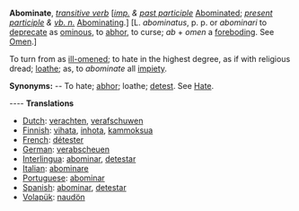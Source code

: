 '''Abominate''', ''[[transitive verb (part of speech)|transitive verb]]'' [''[[imp. (part of speech)|imp.]] & [[past participle (part of speech)|past participle]]'' [[Abominated]]; ''[[present participle (part of speech)|present participle]] & [[vb. n. (part of speech)|vb. n.]]'' [[Abominating]].] [L. ''abominatus'', p. p. or ''abominari'' to [[deprecate]] as [[ominous]], to [[abhor]], to curse; ''ab'' + ''omen'' a [[foreboding]]. See [[Omen]].]

To turn from as [[ill-omened]]; to hate in the highest degree, as if with religious dread; [[loathe]]; as, to ''abominate'' all [[impiety]].

'''Synonyms:''' -- To hate; [[abhor]]; loathe; [[detest]]. See [[Hate]].

---- 
'''Translations'''
* [[Dutch]]: [[verachten]], [[verafschuwen]]
* [[Finnish]]: [[vihata]], [[inhota]], [[kammoksua]]
* [[French]]: [[détester]] 
* [[German]]: [[verabscheuen]] 
* [[Interlingua]]: [[abominar]], [[detestar]] 
* [[Italian]]: [[abominare]] 
* [[Portuguese]]: [[abominar]] 
* [[Spanish]]: [[abominar]], [[detestar]]
* [[Volapük]]: [[naudön]]